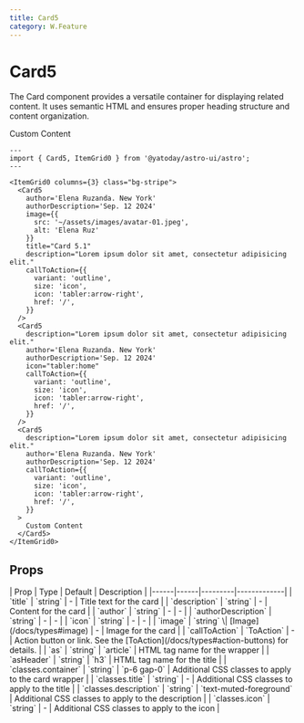 ```yaml
---
title: Card5
category: W.Feature
---
```



# Card5

<SourceLink name="Card5" />

The Card component provides a versatile container for displaying related content. It uses semantic HTML and ensures proper heading structure and content organization.

<div className="space-y-12">
  <Demo title="">
    <ItemGrid0 columns={3} class="bg-stripe">
      <Card5
        author='Elena Ruzanda. New York'
        authorDescription='Sep. 12 2024'
        image={{
          src: '~/assets/images/avatar-01.jpeg',
          alt: 'Elena Ruz'
        }}
        title="Card 5.1"
        description="Lorem ipsum dolor sit amet, consectetur adipisicing elit."
        callToAction={{
          variant: 'outline',
          size: 'icon',
          icon: 'tabler:arrow-right',
          href: '/',
        }}
      />
      <Card5
        description="Lorem ipsum dolor sit amet, consectetur adipisicing elit."
        author='Elena Ruzanda. New York'
        authorDescription='Sep. 12 2024'
        icon="tabler:home"
        callToAction={{
          variant: 'outline',
          size: 'icon',
          icon: 'tabler:arrow-right',
          href: '/',
        }}
      />
      <Card5
        description="Lorem ipsum dolor sit amet, consectetur adipisicing elit."
        author='Elena Ruzanda. New York'
        authorDescription='Sep. 12 2024'
        callToAction={{
          variant: 'outline',
          size: 'icon',
          icon: 'tabler:arrow-right',
          href: '/',
        }}
      >
        Custom Content
      </Card5>
    </ItemGrid0>
  </Demo>
</div>

```astro
---
import { Card5, ItemGrid0 } from '@yatoday/astro-ui/astro';
---

<ItemGrid0 columns={3} class="bg-stripe">
  <Card5
    author='Elena Ruzanda. New York'
    authorDescription='Sep. 12 2024'
    image={{
      src: '~/assets/images/avatar-01.jpeg',
      alt: 'Elena Ruz'
    }}
    title="Card 5.1"
    description="Lorem ipsum dolor sit amet, consectetur adipisicing elit."
    callToAction={{
      variant: 'outline',
      size: 'icon',
      icon: 'tabler:arrow-right',
      href: '/',
    }}
  />
  <Card5
    description="Lorem ipsum dolor sit amet, consectetur adipisicing elit."
    author='Elena Ruzanda. New York'
    authorDescription='Sep. 12 2024'
    icon="tabler:home"
    callToAction={{
      variant: 'outline',
      size: 'icon',
      icon: 'tabler:arrow-right',
      href: '/',
    }}
  />
  <Card5
    description="Lorem ipsum dolor sit amet, consectetur adipisicing elit."
    author='Elena Ruzanda. New York'
    authorDescription='Sep. 12 2024'
    callToAction={{
      variant: 'outline',
      size: 'icon',
      icon: 'tabler:arrow-right',
      href: '/',
    }}
  >
    Custom Content
  </Card5>
</ItemGrid0>
```

## Props

<div className="overflow-x-auto">
  <div className="min-w-xl">
    | Prop | Type | Default | Description |
    |------|------|---------|-------------| 
    | `title` | `string` | - | Title text for the card | 
    | `description` | `string` | - | Content for the card |
    | `author` | `string` | - | - |
    | `authorDescription` | `string` | - | - |
    | `icon` | `string` | - | - |
    | `image` | `string` \| [Image](/docs/types#image) | - | Image for the card |
    | `callToAction` | `ToAction` | - | Action button or link. See the [ToAction](/docs/types#action-buttons) for details.  |
    | `as` | `string` | `article` | HTML tag name for the wrapper |
    | `asHeader` | `string` | `h3` | HTML tag name for the title |
    | `classes.container` | `string` | `p-6 gap-0` | Additional CSS classes to apply to the card wrapper |
    | `classes.title` | `string` | - | Additional CSS classes to apply to the title |
    | `classes.description` | `string` | `text-muted-foreground` | Additional CSS classes to apply to the description |
    | `classes.icon` | `string` | - | Additional CSS classes to apply to the icon |
  </div>
</div>
